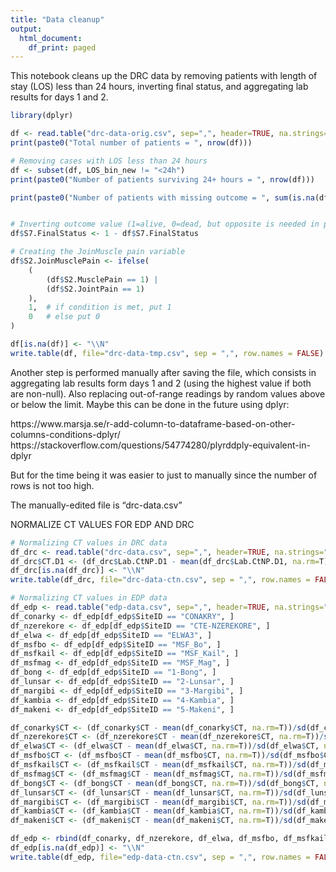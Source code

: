 ```yaml
---
title: "Data cleanup"
output:
  html_document:
    df_print: paged
---
```


This notebook cleans up the DRC data by removing patients with length of stay (LOS) less than 24 hours, 
inverting final status, and aggregating lab results for days 1 and 2.

```r
library(dplyr)
```

```r
df <- read.table("drc-data-orig.csv", sep=",", header=TRUE, na.strings="")
print(paste0("Total number of patients = ", nrow(df)))
```

```r
# Removing cases with LOS less than 24 hours
df <- subset(df, LOS_bin_new != "<24h")
print(paste0("Number of patients surviving 24+ hours = ", nrow(df)))

print(paste0("Number of patients with missing outcome = ", sum(is.na(df$S7.FinalStatus))))


# Inverting outcome value (1=alive, 0=dead, but opposite is needed in prog model)
df$S7.FinalStatus <- 1 - df$S7.FinalStatus

# Creating the JoinMuscle pain variable
df$S2.JoinMusclePain <- ifelse(
    ( 
        (df$S2.MusclePain == 1) |
        (df$S2.JointPain == 1)
    ),
    1,  # if condition is met, put 1
    0   # else put 0
)
```

```r
df[is.na(df)] <- "\\N"
write.table(df, file="drc-data-tmp.csv", sep = ",", row.names = FALSE)
```

Another step is performed manually after saving the file, which consists in aggregating lab results 
form days 1 and 2 (using the highest value if both are non-null). Also replacing out-of-range readings
by random values above or below the limit. Maybe this can be done in the future using dplyr:

https://www.marsja.se/r-add-column-to-dataframe-based-on-other-columns-conditions-dplyr/
https://stackoverflow.com/questions/54774280/plyrddply-equivalent-in-dplyr

But for the time being it was easier to just to manually since the number of rows is not too high.

The manually-edited file is "drc-data.csv"



NORMALIZE CT VALUES FOR EDP AND DRC

```r
# Normalizing CT values in DRC data
df_drc <- read.table("drc-data.csv", sep=",", header=TRUE, na.strings="\\N")
df_drc$CT.D1 <- (df_drc$Lab.CtNP.D1 - mean(df_drc$Lab.CtNP.D1, na.rm=T))/sd(df_drc$Lab.CtNP.D1, na.rm=T)
df_drc[is.na(df_drc)] <- "\\N"
write.table(df_drc, file="drc-data-ctn.csv", sep = ",", row.names = FALSE)
```

```r
# Normalizing CT values in EDP data
df_edp <- read.table("edp-data.csv", sep=",", header=TRUE, na.strings="\\N")
df_conarky <- df_edp[df_edp$SiteID == "CONAKRY", ]
df_nzerekore <- df_edp[df_edp$SiteID == "CTE-NZEREKORE", ]
df_elwa <- df_edp[df_edp$SiteID == "ELWA3", ]
df_msfbo <- df_edp[df_edp$SiteID == "MSF_Bo", ]
df_msfkail <- df_edp[df_edp$SiteID == "MSF_Kail", ]
df_msfmag <- df_edp[df_edp$SiteID == "MSF_Mag", ]
df_bong <- df_edp[df_edp$SiteID == "1-Bong", ]
df_lunsar <- df_edp[df_edp$SiteID == "2-Lunsar", ]
df_margibi <- df_edp[df_edp$SiteID == "3-Margibi", ]
df_kambia <- df_edp[df_edp$SiteID == "4-Kambia", ]
df_makeni <- df_edp[df_edp$SiteID == "5-Makeni", ]

df_conarky$CT <- (df_conarky$CT - mean(df_conarky$CT, na.rm=T))/sd(df_conarky$CT, na.rm=T)
df_nzerekore$CT <- (df_nzerekore$CT - mean(df_nzerekore$CT, na.rm=T))/sd(df_nzerekore$CT, na.rm=T)
df_elwa$CT <- (df_elwa$CT - mean(df_elwa$CT, na.rm=T))/sd(df_elwa$CT, na.rm=T)
df_msfbo$CT <- (df_msfbo$CT - mean(df_msfbo$CT, na.rm=T))/sd(df_msfbo$CT, na.rm=T)
df_msfkail$CT <- (df_msfkail$CT - mean(df_msfkail$CT, na.rm=T))/sd(df_msfkail$CT, na.rm=T)
df_msfmag$CT <- (df_msfmag$CT - mean(df_msfmag$CT, na.rm=T))/sd(df_msfmag$CT, na.rm=T)
df_bong$CT <- (df_bong$CT - mean(df_bong$CT, na.rm=T))/sd(df_bong$CT, na.rm=T)
df_lunsar$CT <- (df_lunsar$CT - mean(df_lunsar$CT, na.rm=T))/sd(df_lunsar$CT, na.rm=T)
df_margibi$CT <- (df_margibi$CT - mean(df_margibi$CT, na.rm=T))/sd(df_margibi$CT, na.rm=T)
df_kambia$CT <- (df_kambia$CT - mean(df_kambia$CT, na.rm=T))/sd(df_kambia$CT, na.rm=T)
df_makeni$CT <- (df_makeni$CT - mean(df_makeni$CT, na.rm=T))/sd(df_makeni$CT, na.rm=T)

df_edp <- rbind(df_conarky, df_nzerekore, df_elwa, df_msfbo, df_msfkail, df_msfmag, df_bong, df_lunsar, df_margibi, df_kambia, df_makeni)
df_edp[is.na(df_edp)] <- "\\N"
write.table(df_edp, file="edp-data-ctn.csv", sep = ",", row.names = FALSE)
```
